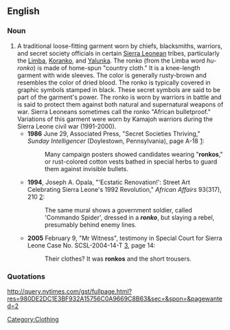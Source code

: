 {{rfv}}
==English==

===Noun===
{{en-noun}}

# A traditional loose-fitting garment worn by chiefs, blacksmiths, warriors, and secret society officials in certain [[Sierra Leone]]an tribes, particularly the [[Limba]], [[Koranko]], and [[Yalunka]].  The ronko (from the Limba word ''hu-ronko'') is made of home-spun "country cloth."  It is a knee-length garment with wide sleeves.  The color is generally rusty-brown and resembles the color of dried blood.  The ronko is typically covered in graphic symbols stamped in black.  These secret symbols are said to be part of the garment's power.  The ronko is worn by warriors in battle and is said to protect them against both natural and supernatural weapons of war.  Sierra Leoneans sometimes call the ronko "African bulletproof."  Variations of this garment were worn by Kamajoh warriors during the Sierra Leone civil war (1991-2000).
#*'''1986''' June 29, Associated Press, "Secret Societies Thriving," ''Sunday Intelligencer'' (Doylestown, Pennsylvania), page A-18 [http://www.newspaperarchive.com/PdfViewer.aspx?img=26962689]:
#*:Many campaign posters showed candidates wearing "'''ronkos'''," or rust-colored cotton vests bathed in special herbs to guard them against invisible bullets.
#*'''1994''', Joseph A. Opala, "'Ecstatic Renovation!': Street Art Celebrating Sierra Leone's 1992 Revolution," ''African Affairs'' 93(317), 210 [http://links.jstor.org/sici?sici=0001-9909(199404)93%3A371%3C195%3A'RSACS%3E2.0.CO%3B2-5]:
#*:The same mural shows a government soldier, called 'Commando Spider', dressed in a '''''ronko''''', but slaying a rebel, presumably behind enemy lines.
#*'''2005''' February 9, "Mr Witness", testimony in Special Court for Sierra Leone Case No. SCSL-2004-14-T [http://www.sc-sl.org/Transcripts/CDF-020905.pdf], page 14:
#*:Their clothes? It was '''ronkos''' and the short trousers.

===Quotations===
http://query.nytimes.com/gst/fullpage.html?res=980DE2DC1E3BF932A15756C0A9669C8B63&sec=&spon=&pagewanted=2

[[Category:Clothing]]